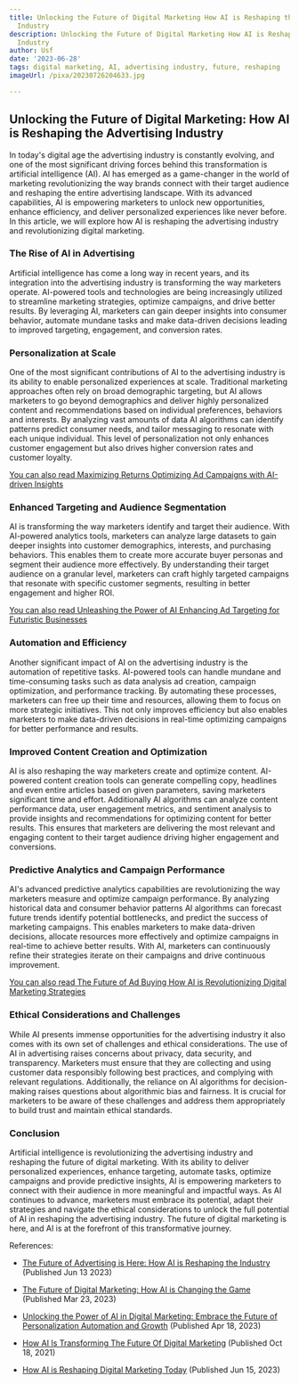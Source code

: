 ```yaml
---
title: Unlocking the Future of Digital Marketing How AI is Reshaping the Advertising
  Industry
description: Unlocking the Future of Digital Marketing How AI is Reshaping the Advertising
  Industry
author: Usf
date: '2023-06-28'
tags: digital marketing, AI, advertising industry, future, reshaping
imageUrl: /pixa/20230726204633.jpg

---
```

## Unlocking the Future of Digital Marketing: How AI is Reshaping the Advertising Industry

In today's digital age the advertising industry is constantly  evolving, and one of the most significant driving forces behind this  transformation is artificial  intelligence  (AI). AI has  emerged as a game-changer in the world of marketing revolutionizing the way brands connect  with their target audience and reshaping  the entire  advertising landscape. With its  advanced capabilities, AI is empowering marketers to unlock new  opportunities, enhance efficiency, and deliver personalized  experiences like never before. In this article, we will explore how AI is reshaping the  advertising industry and revolutionizing  digital marketing.

### The Rise of AI  in Advertising

Artificial intelligence has come a long way in recent years,  and its integration into the advertising industry  is transforming the way marketers operate. AI-powered tools and technologies are  being increasingly utilized to streamline marketing strategies, optimize campaigns, and drive better results. By leveraging AI, marketers can gain deeper insights into consumer behavior, automate mundane tasks and make data-driven decisions leading to improved targeting, engagement, and conversion  rates.

### Personalization at Scale

One of the  most significant contributions  of AI  to the  advertising industry is its ability to enable  personalized experiences at scale. Traditional marketing approaches often rely on broad  demographic targeting, but  AI  allows marketers to  go beyond demographics and deliver highly personalized content  and recommendations based  on individual preferences, behaviors  and interests. By analyzing  vast amounts of  data AI algorithms can identify patterns predict consumer needs, and tailor messaging to resonate with each unique individual.  This level of personalization not only enhances customer engagement but also drives higher conversion rates and customer loyalty.

[You can also read Maximizing Returns Optimizing Ad Campaigns with AI-driven Insights](Maximizing%20Returns%20Optimizing%20Ad%20Campaigns%20with%20AI-driven%20Insights)


### Enhanced Targeting and Audience Segmentation

AI is transforming the way marketers  identify and target their audience. With AI-powered analytics tools, marketers can analyze  large  datasets to  gain deeper insights into customer demographics, interests,  and  purchasing behaviors. This enables them to create more accurate buyer personas and segment their  audience more effectively. By understanding  their target audience on  a granular level, marketers can craft highly targeted campaigns that resonate with specific customer segments, resulting  in better engagement and higher ROI.

[You can also read Unleashing the Power of AI  Enhancing Ad  Targeting for Futuristic Businesses](Unleashing%20the%20Power%20of%20AI%20Enhancing%20Ad%20Targeting%20for%20Futuristic%20Businesses)


### Automation and  Efficiency

Another significant impact of AI on the advertising industry is the automation of repetitive  tasks. AI-powered tools can handle mundane and time-consuming tasks such as data analysis ad creation, campaign optimization, and performance  tracking. By automating these processes, marketers can free up their time and resources, allowing them to focus on more strategic initiatives. This not only improves efficiency but also enables marketers  to make data-driven decisions in real-time optimizing campaigns  for better performance and results.

###  Improved Content  Creation and Optimization

AI is also reshaping the way marketers create and optimize  content. AI-powered content creation tools  can generate compelling copy, headlines and even entire articles  based on given parameters, saving marketers  significant time and effort. Additionally  AI  algorithms can  analyze content performance data, user engagement metrics, and sentiment analysis to provide insights and recommendations for optimizing content for better results. This ensures that marketers are delivering the most relevant and engaging content to their target audience driving higher engagement and conversions.

### Predictive Analytics  and Campaign Performance

AI's advanced  predictive analytics capabilities are revolutionizing the way marketers measure and optimize campaign performance. By analyzing historical data and consumer  behavior patterns AI algorithms can forecast future trends identify potential bottlenecks, and predict the success of marketing campaigns. This enables marketers  to make data-driven decisions, allocate resources more  effectively and optimize campaigns in real-time to achieve better results. With AI, marketers can continuously refine their strategies iterate on their campaigns and drive continuous improvement.

[You can also read The Future of Ad Buying How AI is Revolutionizing Digital Marketing Strategies](The%20Future%20of%20Ad%20Buying%20How%20AI%20is%20Revolutionizing%20Digital%20Marketing%20Strategies)


###  Ethical Considerations  and Challenges

While AI presents immense opportunities for the advertising industry it also comes with its own set of challenges and ethical  considerations. The use of  AI in advertising raises concerns about privacy, data security, and transparency. Marketers must ensure that they are collecting and using customer  data responsibly following best practices, and complying with relevant regulations. Additionally, the reliance on AI algorithms for decision-making raises questions about algorithmic bias and  fairness. It  is crucial for marketers to be aware  of these  challenges and address them appropriately to build trust and maintain ethical standards.

### Conclusion

Artificial intelligence is revolutionizing the advertising industry and reshaping the future  of digital  marketing. With its ability  to deliver personalized  experiences, enhance targeting, automate tasks, optimize campaigns and provide predictive insights, AI is empowering marketers to connect with their audience in more meaningful and impactful ways. As AI  continues to advance, marketers must embrace its  potential, adapt their strategies and  navigate the ethical considerations to unlock the full potential of AI in reshaping the advertising industry. The future of digital marketing is  here, and AI is at the forefront of this transformative journey.

References:

-  [The Future of Advertising is Here: How AI is Reshaping the Industry](https://www.adriel.com/blog/the-future-of-advertising-is-ai) (Published Jun 13 2023)

- [The Future of Digital Marketing: How AI is Changing the Game](https://www.linkedin.com/pulse/future-digital-marketing-how-ai-changing-game-muawwiz-mustafa-effendi) (Published Mar 23, 2023)

- [Unlocking  the Power  of  AI in Digital Marketing: Embrace the Future of Personalization Automation and Growth](https://www.linkedin.com/pulse/unlocking-power-ai-digital-marketing-embrace-future-growth-ezioha) (Published Apr 18, 2023)

- [How AI  Is Transforming The  Future  Of Digital Marketing](https://www.forbes.com/sites/bernardmarr/2021/10/18/how-ai-is-transforming-the-future-of-digital-marketing/?sh=2bf8dcf21f26) (Published Oct  18, 2021)

- [How AI is Reshaping Digital Marketing Today](https://medium.com/@johnpanchi19/how-ai-is-reshaping-digital-marketing-today-8f9b7fb2b0fb) (Published Jun 15, 2023)